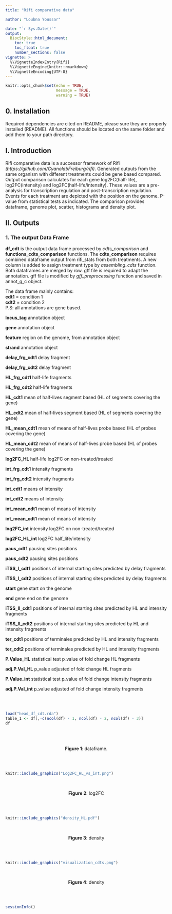 ```yaml
---
title: "Rifi comparative data"

author: "Loubna Youssar"

date: "`r Sys.Date()`"
output:
  BiocStyle::html_document:
    toc: true
    toc_float: true
    number_sections: false
vignette: >
  %\VignetteIndexEntry{Rifi}
  %\VignetteEngine{knitr::rmarkdown}
  %\VignetteEncoding{UTF-8}
---
```

  

```r
knitr::opts_chunk$set(echo = TRUE,
                      message = TRUE,
                      warning = TRUE)
```

## 0. Installation

Required dependencies are cited on README, please sure they are properly
installed (README).
All functions should be located on the same folder and add them to your path directory.

## I. Introduction

Rifi comparative data is a successor framework of Rifi
*(https://github.com/CyanolabFreiburg/rifi)*. Generated outputs from the same
organism with different treatments could be gene based compared. 
Output comparison calculates for each gene log2FC(half-life), log2FC(intensity)
and log2FC(half-life/intensity). These values are a pre-analysis for
transcription regulation and post-transcription regulation. Events for each
treatment are depicted with the position on the genome.
P-value from statistical tests as indicated. The comparison provides dataframe,
genome plot, scatter, histograms and density plot.


## II. Outputs

### 1. The output Data Frame
**df_cdt** is the output data frame processed by *cdts_comparison* and 
**functions_cdts_comparison** functions. 
The **cdts_comparison** requires combined dataframe output from rifi_stats from both treatments. A new column is added to assign treatment type by *assembling_cdts* function. Both dataframes are merged by row. gff file is required to adapt the annotation. gff file is modified by *gff_preprocessing* function and saved in annot_g_c object.

The data frame mainly contains:
<br/>
**cdt1** = condition 1
<br/>
**cdt2** = condition 2
<br/>
P.S: all annotations are gene based.
<br/>

**locus_tag** annotation object

**gene**  annotation object

**feature** region on the genome, from annotation object

**strand** annotation object

**delay_frg_cdt1** delay fragment

**delay_frg_cdt2** delay fragment

**HL_frg_cdt1** half-life fragments

**HL_frg_cdt2** half-life fragments

**HL_cdt1** mean of half-lives segment based (HL of segments covering the gene)

**HL_cdt2** mean of half-lives segment based (HL of segments covering the gene)

**HL_mean_cdt1** mean of means of half-lives probe based (HL of probes covering the gene)

**HL_mean_cdt2** mean of means of half-lives probe based (HL of probes covering the gene)

**log2FC_HL** half-life log2FC on non-treated/treated 

**int_frg_cdt1** intensity fragments

**int_frg_cdt2** intensity fragments

**int_cdt1** means of intensity

**int_cdt2** means of intensity

**int_mean_cdt1** mean of means of intensity

**int_mean_cdt1** mean of means of intensity

**log2FC_int** intensity log2FC on non-treated/treated

**log2FC_HL_int** log2FC half_life/intensity

**paus_cdt1** pausing sites positions 

**paus_cdt2** pausing sites positions 

**iTSS_I_cdt1** positions of internal starting sites predicted by delay fragments

**iTSS_I_cdt2** positions of internal starting sites predicted by delay fragments

**start** gene start on the genome

**end** gene end on the genome

**iTSS_II_cdt1** positions of internal starting sites predicted by HL and intensity fragments

**iTSS_II_cdt2** positions of internal starting sites predicted by HL and intensity fragments

**ter_cdt1** positions of terminales predicted by HL and intensity fragments

**ter_cdt2** positions of terminales predicted by HL and intensity fragments

**P.Value_HL** statistical test p_value of fold change HL fragments 

**adj.P.Val_HL** p_value adjusted of fold change HL fragments

**P.Value_int** statistical test p_value of fold change intensity fragments 

**adj.P.Val_int** p_value adjusted of fold change intensity fragments 

<br/><br/>
``` r
load("head_df_cdt.rda")
Table_1 <- df[,-c(ncol(df) - 1, ncol(df) - 2, ncol(df) - 3)]
df
```
<br/><br/>
<p align="center">
**Figure 1**: dataframe.
</p>


<br/><br/>
``` r
knitr::include_graphics("Log2FC_HL_vs_int.png")
```
<br/>
<p align="center">
**Figure 2**: log2FC
</p>

<br/><br/>
``` r
knitr::include_graphics("density_HL.pdf")
```
<br/>
<p align="center">
**Figure 3**: density
</p>


<br/><br/>
``` r
knitr::include_graphics("visualization_cdts.png")
```
<br/>
<p align="center">
**Figure 4**: density
</p>


<br/><br/>
``` r
sessionInfo()
```